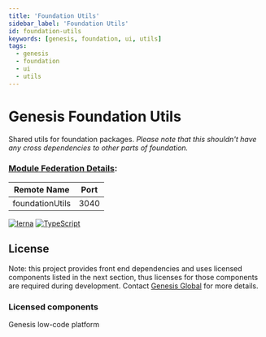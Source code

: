 ```yaml
---
title: 'Foundation Utils'
sidebar_label: 'Foundation Utils'
id: foundation-utils
keywords: [genesis, foundation, ui, utils]
tags:
  - genesis
  - foundation
  - ui
  - utils
---
```


# Genesis Foundation Utils

Shared utils for foundation packages. *Please note that this shouldn't have any cross dependencies to other parts of
foundation.*

### [Module Federation Details](https://webpack.js.org/concepts/module-federation):

| Remote Name           | Port  |
| --------------------- | ----- |
| foundationUtils       | 3040  |

[![lerna](https://img.shields.io/badge/maintained%20with-lerna-cc00ff.svg)](https://lerna.js.org/)
[![TypeScript](https://img.shields.io/badge/%3C%2F%3E-TypeScript-%230074c1.svg)](https://www.typescriptlang.org/)

## License

Note: this project provides front end dependencies and uses licensed components listed in the next section, thus licenses for those components are required during development. Contact [Genesis Global](https://genesis.global/contact-us/) for more details.

### Licensed components
Genesis low-code platform